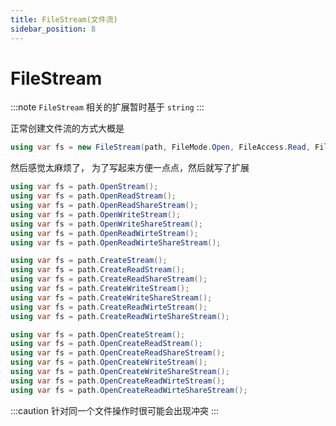 ```yaml
---
title: FileStream(文件流)
sidebar_position: 8
---
```


# FileStream

:::note
`FileStream` 相关的扩展暂时基于 `string`
:::

正常创建文件流的方式大概是

```csharp
using var fs = new FileStream(path, FileMode.Open, FileAccess.Read, FileShare.Read);
```

然后感觉太麻烦了， 为了写起来方便一点点，然后就写了扩展

```csharp
using var fs = path.OpenStream();
using var fs = path.OpenReadStream();
using var fs = path.OpenReadShareStream();
using var fs = path.OpenWriteStream();
using var fs = path.OpenWriteShareStream();
using var fs = path.OpenReadWirteStream();
using var fs = path.OpenReadWirteShareStream();

using var fs = path.CreateStream();
using var fs = path.CreateReadStream();
using var fs = path.CreateReadShareStream();
using var fs = path.CreateWriteStream();
using var fs = path.CreateWriteShareStream();
using var fs = path.CreateReadWirteStream();
using var fs = path.CreateReadWirteShareStream();

using var fs = path.OpenCreateStream();
using var fs = path.OpenCreateReadStream();
using var fs = path.OpenCreateReadShareStream();
using var fs = path.OpenCreateWriteStream();
using var fs = path.OpenCreateWriteShareStream();
using var fs = path.OpenCreateReadWirteStream();
using var fs = path.OpenCreateReadWirteShareStream();
```

:::caution
针对同一个文件操作时很可能会出现冲突
:::
